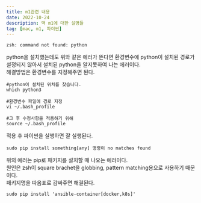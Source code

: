 ```yaml
---
title: m1관련 내용
date: 2022-10-24
description: 맥 m1에 대한 설명들
tag: [mac, m1, 파이썬]
---
```


```console
zsh: command not found: python
```
python을 설치했는데도 위와 같은 에러가 뜬다면 환경변수에 python이 설치된 경로가 설정되지 않아서 설치된 python을 알지못하여 나는 에러이다.  
해결방법은 환경변수를 지정해주면 된다.  

```console
#python이 설치된 위치를 찾습니다.
which python3

#환경변수 파일에 경로 지정
vi ~/.bash_profile

#그 후 수정사항을 적용하기 위해
source ~/.bash_profile
```
적용 후 파이썬을 실행하면 잘 실행된다.

```console
sudo pip install something[any] 명령이 no matches found
```
위의 에러는 pip로 패키지를 설치할 때 나오는 에러이다.  
원인은 zsh이 square brachet을 globbing, pattern matching용으로 사용하기 때문이다.  
패키지명을 따옴표로 감싸주면 해결된다.  
```console
sudo pip install 'ansible-container[docker,k8s]'
```
